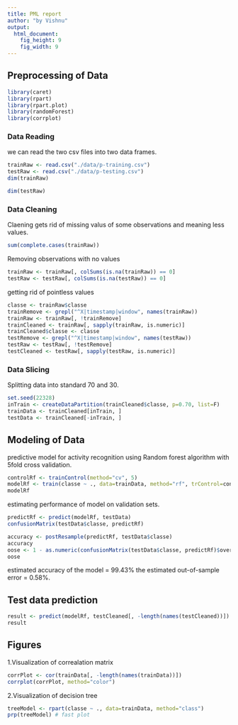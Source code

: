 ```yaml
---
title: PML report
author: "by Vishnu"
output:
  html_document:
    fig_height: 9
    fig_width: 9
---
```



## Preprocessing of Data 
```r
library(caret)
library(rpart)
library(rpart.plot)
library(randomForest)
library(corrplot)
```
 
### Data Reading
we can read the two csv files into two data frames.
```r
trainRaw <- read.csv("./data/p-training.csv")
testRaw <- read.csv("./data/p-testing.csv")
dim(trainRaw)

dim(testRaw)
``` 

### Data Cleaning
Claening gets rid of missing valus of some observations and meaning less values.
```r
sum(complete.cases(trainRaw))
```
Removing observations with no values
```r
trainRaw <- trainRaw[, colSums(is.na(trainRaw)) == 0] 
testRaw <- testRaw[, colSums(is.na(testRaw)) == 0] 
```  
getting rid of pointless values
```r
classe <- trainRaw$classe
trainRemove <- grepl("^X|timestamp|window", names(trainRaw))
trainRaw <- trainRaw[, !trainRemove]
trainCleaned <- trainRaw[, sapply(trainRaw, is.numeric)]
trainCleaned$classe <- classe
testRemove <- grepl("^X|timestamp|window", names(testRaw))
testRaw <- testRaw[, !testRemove]
testCleaned <- testRaw[, sapply(testRaw, is.numeric)]
```

### Data Slicing	
 Splitting data into standard 70 and 30.
```r
set.seed(22328)
inTrain <- createDataPartition(trainCleaned$classe, p=0.70, list=F)
trainData <- trainCleaned[inTrain, ]
testData <- trainCleaned[-inTrain, ]
```

## Modeling of Data
predictive model for activity recognition using Random forest algorithm with 5fold cross validation.	
```r
controlRf <- trainControl(method="cv", 5)
modelRf <- train(classe ~ ., data=trainData, method="rf", trControl=controlRf, ntree=250)
modelRf
```
estimating performance of model on validation sets.
```r
predictRf <- predict(modelRf, testData)
confusionMatrix(testData$classe, predictRf)
```
```r
accuracy <- postResample(predictRf, testData$classe)
accuracy
oose <- 1 - as.numeric(confusionMatrix(testData$classe, predictRf)$overall[1])
oose
```
estimated accuracy of the model = 99.43% 
the estimated out-of-sample error = 0.58%.

## Test data prediction 
```r
result <- predict(modelRf, testCleaned[, -length(names(testCleaned))])
result
```  

## Figures
1.Visualization of correalation matrix
```r
corrPlot <- cor(trainData[, -length(names(trainData))])
corrplot(corrPlot, method="color")
```
2.Visualization of decision tree
```r
treeModel <- rpart(classe ~ ., data=trainData, method="class")
prp(treeModel) # fast plot
```
